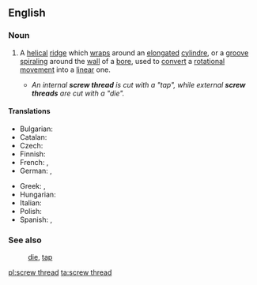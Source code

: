 ==English==
===Noun===
{{wikipedia}}
{{en-noun|sg=[[screw]] [[thread]]}}
#{{engineering}} A [[helical]] [[ridge]] which [[wrap#Verb|wrap]]s around an [[elongated]] [[cylindre]], or a [[groove]] [[spiral#Verb|spiraling]] around the [[wall]] of a [[bore]], used to [[convert]] a [[rotation]]al [[movement]] into a [[linear]] one.
#*''An internal '''screw thread''' is cut with a "tap", while external '''screw threads''' are cut with a "die".''

====Translations====
{{trans-top|helical ridge or groove}}
* Bulgarian: {{t|bg|резба|f|tr=rezbá|sc=Cyrl}}
* Catalan: {{t|ca|solc|m}}
* Czech: {{t-|cs|závit|m}}
* Finnish: {{t-|fi|kierre}}
* French: {{t+|fr|filetage|m}}, {{t|fr|filet|m}}
* German: {{t|de|Gewinde|n}}, {{t|de|Gewindegang|m}}
{{trans-mid}}
* Greek: {{t|el|σπείρωμα|n|tr=speíroma|sc=Grek}}, {{t|el|πάσο|n|tr=páso|sc=Grek}}
* Hungarian: {{t|hu|menet}}
* Italian: {{t+|it|filetto|m}}
* Polish: {{t|pl|gwint|m}}
* Spanish: {{t-|es|rosca|f}}, {{t-|es|filete|m}}
{{trans-bottom}}

===See also===
:[[die]], [[tap]]

[[pl:screw thread]]
[[ta:screw thread]]